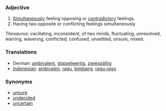 === Adjective ===

# [[Simultaneously]] feeling opposing or [[contradictory]] feelings.
# Having two opposite or conflicting feelings simultaneously

''Thesaurus'': vacillating, inconsistent, of two minds, fluctuating, unresolved, warring, wavering, conflicted, confused, unsettled, unsure, mixed.


=== Translations ===
*German: [[ambivalent]], [[doppelwertig]], [[zwiespältig]]
*[[Indonesian]]: [[ambivalen]], [[ragu]], [[bimbang]], [[ragu|ragu-ragu]]

=== Synonyms ===
*[[unsure]]
*[[undecided]]
*[[uncertain]]